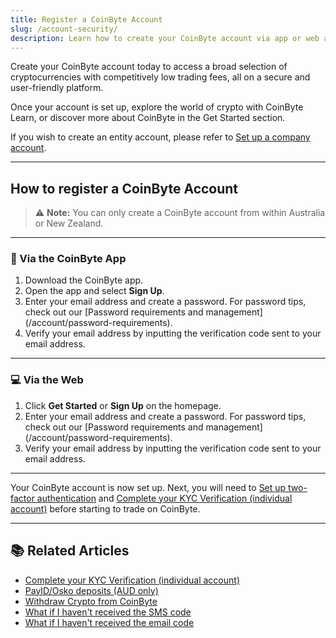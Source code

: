 ```yaml
---
title: Register a CoinByte Account
slug: /account-security/
description: Learn how to create your CoinByte account via app or web and start your crypto journey.
---
```


Create your CoinByte account today to access a broad selection of cryptocurrencies with competitively low trading fees, all on a secure and user-friendly platform.

Once your account is set up, explore the world of crypto with CoinByte Learn, or discover more about CoinByte in the Get Started section.

If you wish to create an entity account, please refer to [Set up a company account](/account/register-company).

---

## How to register a CoinByte Account

> ⚠️ **Note:** You can only create a CoinByte account from within Australia or New Zealand.

---

### 📱 Via the CoinByte App

<ol className="round-step-list">
  <li>Download the CoinByte app.</li>
  <li>Open the app and select <strong>Sign Up</strong>.</li>
  <li>Enter your email address and create a password. For password tips, check out our [Password requirements and management](/account/password-requirements).</li>
  <li>Verify your email address by inputting the verification code sent to your email address.</li>
</ol>

---

### 💻 Via the Web

<ol className="round-step-list">
  <li>Click <strong>Get Started</strong> or <strong>Sign Up</strong> on the homepage.</li>
  <li>Enter your email address and create a password. For password tips, check out our [Password requirements and management](/account/password-requirements).</li>
  <li>Verify your email address by inputting the verification code sent to your email address.</li>
</ol>

---

Your CoinByte account is now set up. Next, you will need to [Set up two-factor authentication](/account/2fa-setup) and [Complete your KYC Verification (individual account)](/account/kyc-verification) before starting to trade on CoinByte.

---

## 📚 Related Articles

- [Complete your KYC Verification (individual account)](/account/kyc-verification)
- [PayID/Osko deposits (AUD only)](/account/payid-deposits)
- [Withdraw Crypto from CoinByte](/account/withdraw-crypto)
- [What if I haven't received the SMS code](/account/sms-code-issues)
- [What if I haven't received the email code](/account/email-code-issues)
